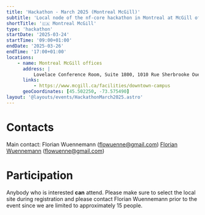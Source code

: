 ```yaml
---
title: 'Hackathon - March 2025 (Montreal McGill)'
subtitle: 'Local node of the nf-core hackathon in Montreal at McGill offices'
shortTitle: '🇨🇦 Montreal McGill'
type: 'hackathon'
startDate: '2025-03-24'
startTime: '09:00+01:00'
endDate: '2025-03-26'
endTime: '17:00+01:00'
locations:
    - name: Montreal McGill offices
      address: |
          Lovelace Conference Room, Suite 1800, 1010 Rue Sherbrooke Ouest, Montreal, QC H3A 2R7
      links:
          - https://www.mcgill.ca/facilities/downtown-campus
      geoCoordinates: [45.502250, -73.575490]
layout: '@layouts/events/HackathonMarch2025.astro'
---
```


# Contacts

Main contact: Florian Wuennemann ([flowuenne@gmail.com](mailto:flowuenne@gmail.com))
[<i class="fab fa-slack"></i> Florian Wuennemann](https://nfcore.slack.com/team/UU10KMQ1F) ([flowuenne@gmail.com](mailto:flowuenne@gmail.com))

# Participation

Anybody who is interested **can** attend. Please make sure to select the local site during registration and please contact Florian Wuennemann prior to the event since we are limited to approximately
15 people.
